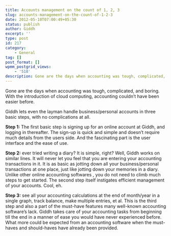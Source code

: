```yaml
---
title: Accounts management on the count of 1, 2, 3
slug: accounts-management-on-the-count-of-1-2-3
date: 2012-05-10T07:00:49+05:30
status: publish
author: Giddh
excerpt: ''
type: post
id: 217
category:
    - General
tag: []
post_format: []
wpmm_postgrid_views:
    - '518'
description: Gone are the days when accounting was tough, complicated, and boring.
---
```

Gone are the days when accounting was tough, complicated, and boring. With the introduction of cloud computing, accounting couldn’t have been easier before.

Giddh lets even the layman handle business/personal accounts in three basic steps, with no complications at all.

**Step 1:** The first basic step is signing up for an online account at Giddh, and logging in thereafter. The sign-up is quick and simple and doesn’t require much details from the users side. And the fascinating part is the user interface and the ease of use.

**Step 2:** ever tried writing a diary? It is simple, right? Well, Giddh works on similar lines. It will never let you feel that you are entering your accounting transactions in it. It is as basic as jotting down all your business/personal transactions at one place, just like jotting down your memories in a diary. Unlike other online accounting softwares , you do not need to climb much steps to get started. The second step itself instigates efficient management of your accounts. Cool, eh.

**Step 3:** see all your accounting calculations at the end of month/year in a single graph, track balance, make multiple entries, et al. This is the third step and also a part of the must-have features many well-known accounting software’s lack. Giddh takes care of your accounting tasks from beginning till the end in a manner of ease you would have never experienced before. What more could be expected from an accounting software when the must-haves and should-haves have already been provided.